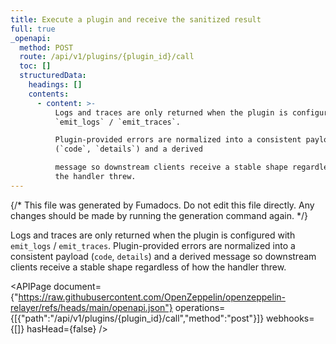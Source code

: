 ```yaml
---
title: Execute a plugin and receive the sanitized result
full: true
_openapi:
  method: POST
  route: /api/v1/plugins/{plugin_id}/call
  toc: []
  structuredData:
    headings: []
    contents:
      - content: >-
          Logs and traces are only returned when the plugin is configured with
          `emit_logs` / `emit_traces`.

          Plugin-provided errors are normalized into a consistent payload
          (`code`, `details`) and a derived

          message so downstream clients receive a stable shape regardless of how
          the handler threw.
---
```


{/* This file was generated by Fumadocs. Do not edit this file directly. Any changes should be made by running the generation command again. */}

Logs and traces are only returned when the plugin is configured with `emit_logs` / `emit_traces`.
Plugin-provided errors are normalized into a consistent payload (`code`, `details`) and a derived
message so downstream clients receive a stable shape regardless of how the handler threw.

<APIPage document={"https://raw.githubusercontent.com/OpenZeppelin/openzeppelin-relayer/refs/heads/main/openapi.json"} operations={[{"path":"/api/v1/plugins/{plugin_id}/call","method":"post"}]} webhooks={[]} hasHead={false} />
